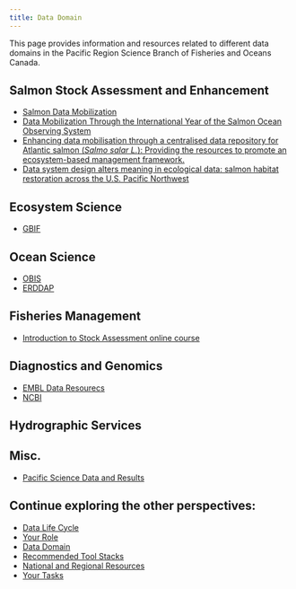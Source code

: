 ```yaml
---
title: Data Domain
---
```



This page provides information and resources related to different data domains in the Pacific Region Science Branch of Fisheries and Oceans Canada.

## Salmon Stock Assessment and Enhancement

- [Salmon Data Mobilization](https://osf.io/hk4gu)
- [Data Mobilization Through the International Year of the Salmon Ocean Observing System](https://osf.io/preprints/osf/83x9a)
- [Enhancing data mobilisation through a centralised data repository for Atlantic salmon (*Salmo salar L.*): Providing the resources to promote an ecosystem-based management framework.](https://www.sciencedirect.com/science/article/pii/S1574954122001960?via%3Dihub)
- [Data system design alters meaning in ecological data: salmon habitat restoration across the U.S. Pacific Northwest](https://esajournals.onlinelibrary.wiley.com/doi/10.1002/ecs2.2920)

## Ecosystem Science
- [GBIF](https://www.gbif.org/what-is-gbif)

## Ocean Science

- [OBIS](https://manual.obis.org/)
- [ERDDAP](https://opendap.co-ops.nos.noaa.gov/erddap/index.html)

## Fisheries Management
- [Introduction to Stock Assessment online course](https://www.dfo-mpo.gc.ca/science/species-especes/fisheries-halieutiques/assessment-evaluation/index-eng.html)

## Diagnostics and Genomics
- [EMBL Data Resourecs](https://www.ebi.ac.uk/services)
- [NCBI](https://www.ncbi.nlm.nih.gov/)

## Hydrographic Services

## Misc.
- [Pacific Science Data and Results](https://www.pac.dfo-mpo.gc.ca/science/fieldnotes-carnet-expeditions/results-resultats-eng.html#datasets)

## Continue exploring the other perspectives:

- [Data Life Cycle](data-life-cycle.qmd)
- [Your Role](your-role.qmd)
- [Data Domain](data-domain.qmd)
- [Recommended Tool Stacks](recommended-tools.qmd)
- [National and Regional Resources](national-and-regional-resources.qmd)
- [Your Tasks](your-tasks.qmd)
